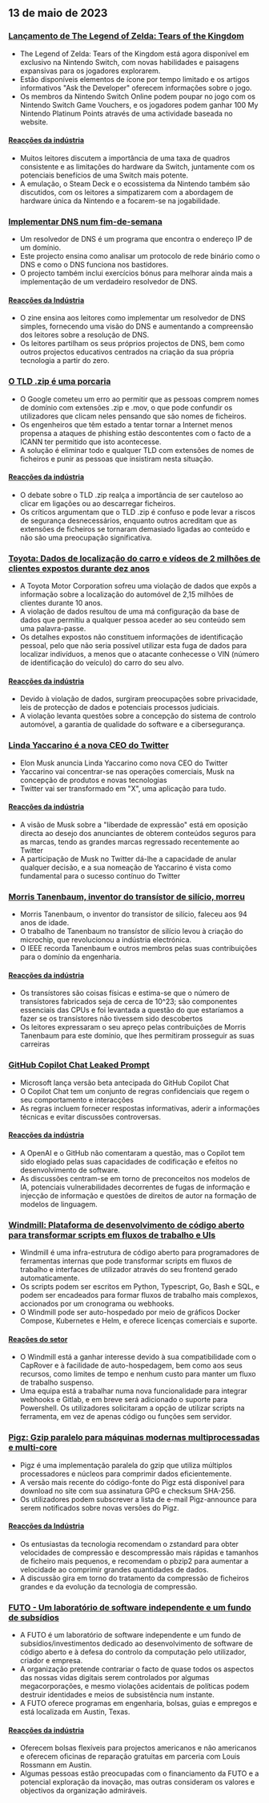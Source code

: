 

<CallToAction />

<Steps>

## 13 de maio de 2023

### [Lançamento de The Legend of Zelda: Tears of the Kingdom](https://www.zelda.com/tears-of-the-kingdom/)

- The Legend of Zelda: Tears of the Kingdom está agora disponível em exclusivo na Nintendo Switch, com novas habilidades e paisagens expansivas para os jogadores explorarem.
- Estão disponíveis elementos de ícone por tempo limitado e os artigos informativos "Ask the Developer" oferecem informações sobre o jogo.
- Os membros da Nintendo Switch Online podem poupar no jogo com os Nintendo Switch Game Vouchers, e os jogadores podem ganhar 100 My Nintendo Platinum Points através de uma actividade baseada no website.

#### [Reacções da indústria](http://news.ycombinator.com/item?id=35912318)

- Muitos leitores discutem a importância de uma taxa de quadros consistente e as limitações do hardware da Switch, juntamente com os potenciais benefícios de uma Switch mais potente.
- A emulação, o Steam Deck e o ecossistema da Nintendo também são discutidos, com os leitores a simpatizarem com a abordagem de hardware única da Nintendo e a focarem-se na jogabilidade.

### [Implementar DNS num fim-de-semana](https://implement-dns.wizardzines.com/)

- Um resolvedor de DNS é um programa que encontra o endereço IP de um domínio.
- Este projecto ensina como analisar um protocolo de rede binário como o DNS e como o DNS funciona nos bastidores.
- O projecto também inclui exercícios bónus para melhorar ainda mais a implementação de um verdadeiro resolvedor de DNS.

#### [Reacções da Indústria](http://news.ycombinator.com/item?id=35916064)

- O zine ensina aos leitores como implementar um resolvedor de DNS simples, fornecendo uma visão do DNS e aumentando a compreensão dos leitores sobre a resolução de DNS.
- Os leitores partilham os seus próprios projectos de DNS, bem como outros projectos educativos centrados na criação da sua própria tecnologia a partir do zero.

### [O TLD .zip é uma porcaria](https://financialstatement.zip/)

- O Google cometeu um erro ao permitir que as pessoas comprem nomes de domínio com extensões .zip e .mov, o que pode confundir os utilizadores que clicam neles pensando que são nomes de ficheiros.
- Os engenheiros que têm estado a tentar tornar a Internet menos propensa a ataques de phishing estão descontentes com o facto de a ICANN ter permitido que isto acontecesse.
- A solução é eliminar todo e qualquer TLD com extensões de nomes de ficheiros e punir as pessoas que insistiram nesta situação.

#### [Reacções da indústria](http://news.ycombinator.com/item?id=35920336)

- O debate sobre o TLD .zip realça a importância de ser cauteloso ao clicar em ligações ou ao descarregar ficheiros.
- Os críticos argumentam que o TLD .zip é confuso e pode levar a riscos de segurança desnecessários, enquanto outros acreditam que as extensões de ficheiros se tornaram demasiado ligadas ao conteúdo e não são uma preocupação significativa.

### [Toyota: Dados de localização do carro e vídeos de 2 milhões de clientes expostos durante dez anos](https://www.bleepingcomputer.com/news/security/toyota-car-location-data-of-2-million-customers-exposed-for-ten-years/)

- A Toyota Motor Corporation sofreu uma violação de dados que expôs a informação sobre a localização do automóvel de 2,15 milhões de clientes durante 10 anos.
- A violação de dados resultou de uma má configuração da base de dados que permitiu a qualquer pessoa aceder ao seu conteúdo sem uma palavra-passe.
- Os detalhes expostos não constituem informações de identificação pessoal, pelo que não seria possível utilizar esta fuga de dados para localizar indivíduos, a menos que o atacante conhecesse o VIN (número de identificação do veículo) do carro do seu alvo.

#### [Reacções da indústria](http://news.ycombinator.com/item?id=35919133)

- Devido à violação de dados, surgiram preocupações sobre privacidade, leis de protecção de dados e potenciais processos judiciais.
- A violação levanta questões sobre a concepção do sistema de controlo automóvel, a garantia de qualidade do software e a cibersegurança.

### [Linda Yaccarino é a nova CEO do Twitter](https://twitter.com/elonmusk/status/1657050349608501249)

- Elon Musk anuncia Linda Yaccarino como nova CEO do Twitter
- Yaccarino vai concentrar-se nas operações comerciais, Musk na concepção de produtos e novas tecnologias
- Twitter vai ser transformado em "X", uma aplicação para tudo.

#### [Reacções da indústria](http://news.ycombinator.com/item?id=35917912)

- A visão de Musk sobre a "liberdade de expressão" está em oposição directa ao desejo dos anunciantes de obterem conteúdos seguros para as marcas, tendo as grandes marcas regressado recentemente ao Twitter
- A participação de Musk no Twitter dá-lhe a capacidade de anular qualquer decisão, e a sua nomeação de Yaccarino é vista como fundamental para o sucesso contínuo do Twitter

### [Morris Tanenbaum, inventor do transístor de silício, morreu](https://spectrum.ieee.org/in-memoriam-may-2023)

- Morris Tanenbaum, o inventor do transístor de silício, faleceu aos 94 anos de idade.
- O trabalho de Tanenbaum no transístor de silício levou à criação do microchip, que revolucionou a indústria electrónica.
- O IEEE recorda Tanenbaum e outros membros pelas suas contribuições para o domínio da engenharia.

#### [Reacções da indústria](http://news.ycombinator.com/item?id=35920261)

- Os transístores são coisas físicas e estima-se que o número de transístores fabricados seja de cerca de 10^23; são componentes essenciais das CPUs e foi levantada a questão do que estaríamos a fazer se os transístores não tivessem sido descobertos
- Os leitores expressaram o seu apreço pelas contribuições de Morris Tanenbaum para este domínio, que lhes permitiram prosseguir as suas carreiras

### [GitHub Copilot Chat Leaked Prompt](https://twitter.com/marvinvonhagen/status/1657060506371346432)

- Microsoft lança versão beta antecipada do GitHub Copilot Chat
- O Copilot Chat tem um conjunto de regras confidenciais que regem o seu comportamento e interacções
- As regras incluem fornecer respostas informativas, aderir a informações técnicas e evitar discussões controversas.

#### [Reacções da indústria](http://news.ycombinator.com/item?id=35921375)

- A OpenAI e o GitHub não comentaram a questão, mas o Copilot tem sido elogiado pelas suas capacidades de codificação e efeitos no desenvolvimento de software.
- As discussões centram-se em torno de preconceitos nos modelos de IA, potenciais vulnerabilidades decorrentes de fugas de informação e injecção de informação e questões de direitos de autor na formação de modelos de linguagem.

### [Windmill: Plataforma de desenvolvimento de código aberto para transformar scripts em fluxos de trabalho e UIs](https://github.com/windmill-labs/windmill)

- Windmill é uma infra-estrutura de código aberto para programadores de ferramentas internas que pode transformar scripts em fluxos de trabalho e interfaces de utilizador através do seu frontend gerado automaticamente.
- Os scripts podem ser escritos em Python, Typescript, Go, Bash e SQL, e podem ser encadeados para formar fluxos de trabalho mais complexos, accionados por um cronograma ou webhooks.
- O Windmill pode ser auto-hospedado por meio de gráficos Docker Compose, Kubernetes e Helm, e oferece licenças comerciais e suporte.

#### [Reações do setor](http://news.ycombinator.com/item?id=35920082)

- O Windmill está a ganhar interesse devido à sua compatibilidade com o CapRover e à facilidade de auto-hospedagem, bem como aos seus recursos, como limites de tempo e nenhum custo para manter um fluxo de trabalho suspenso.
- Uma equipa está a trabalhar numa nova funcionalidade para integrar webhooks e Gitlab, e em breve será adicionado o suporte para Powershell. Os utilizadores solicitaram a opção de utilizar scripts na ferramenta, em vez de apenas código ou funções sem servidor.

### [Pigz: Gzip paralelo para máquinas modernas multiprocessadas e multi-core](https://zlib.net/pigz/)

- Pigz é uma implementação paralela do gzip que utiliza múltiplos processadores e núcleos para comprimir dados eficientemente.
- A versão mais recente do código-fonte do Pigz está disponível para download no site com sua assinatura GPG e checksum SHA-256.
- Os utilizadores podem subscrever a lista de e-mail Pigz-announce para serem notificados sobre novas versões do Pigz.

#### [Reacções da Indústria](http://news.ycombinator.com/item?id=35914447)

- Os entusiastas da tecnologia recomendam o zstandard para obter velocidades de compressão e descompressão mais rápidas e tamanhos de ficheiro mais pequenos, e recomendam o pbzip2 para aumentar a velocidade ao comprimir grandes quantidades de dados.
- A discussão gira em torno do tratamento da compressão de ficheiros grandes e da evolução da tecnologia de compressão.

### [FUTO - Um laboratório de software independente e um fundo de subsídios](https://futo.org/)

- A FUTO é um laboratório de software independente e um fundo de subsídios/investimentos dedicado ao desenvolvimento de software de código aberto e à defesa do controlo da computação pelo utilizador, criador e empresa.
- A organização pretende contrariar o facto de quase todos os aspectos das nossas vidas digitais serem controlados por algumas megacorporações, e mesmo violações acidentais de políticas podem destruir identidades e meios de subsistência num instante.
- A FUTO oferece programas em engenharia, bolsas, guias e empregos e está localizada em Austin, Texas.

#### [Reacções da indústria](http://news.ycombinator.com/item?id=35911406)

- Oferecem bolsas flexíveis para projectos americanos e não americanos e oferecem oficinas de reparação gratuitas em parceria com Louis Rossmann em Austin.
- Algumas pessoas estão preocupadas com o financiamento da FUTO e a potencial exploração da inovação, mas outras consideram os valores e objectivos da organização admiráveis.

</Steps>
